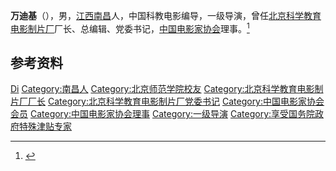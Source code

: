 '''万迪基'''（{{bd|1940年|}}），男，[[江西|江西]][[南昌|南昌]]人，中国科教电影编导，一级导演，曾任[[北京科学教育电影制片厂|北京科学教育电影制片厂]]厂长、总编辑、党委书记，[[中国电影家协会|中国电影家协会]]理事。<ref>{{Cite book|title=中国当代艺术界名人录|author=中国名人研究院编; 异天, 戈德主编|publisher=社会科学文献出版社|year=1993|isbn=|location=北京|pages=}}</ref>

== 参考资料 ==
{{reflist}}

{{中国人物小作品}}
{{Navboxes
| title  = 万迪基在[[中国电影家协会|中国电影家协会]]的职务
| list1  =
{{中国电影家协会第五届理事会}}
{{中国电影家协会第六届理事会}}
{{中国电影家协会第七届理事会}}
}}

{{Authority control}}
{{DEFAULTSORT:Wan万}}
[[Category:万姓|Di]]
[[Category:南昌人|Category:南昌人]]
[[Category:北京师范学院校友|Category:北京师范学院校友]]
[[Category:北京科学教育电影制片厂厂长|Category:北京科学教育电影制片厂厂长]]
[[Category:北京科学教育电影制片厂党委书记|Category:北京科学教育电影制片厂党委书记]]
[[Category:中国电影家协会会员|Category:中国电影家协会会员]]
[[Category:中国电影家协会理事|Category:中国电影家协会理事]]
[[Category:一级导演|Category:一级导演]]
[[Category:享受国务院政府特殊津贴专家|Category:享受国务院政府特殊津贴专家]]